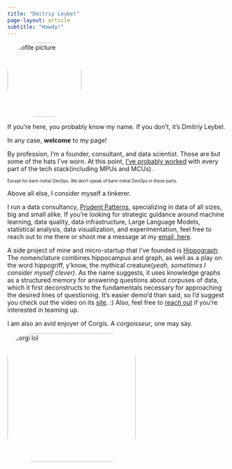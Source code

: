 ```yaml
---
title: "Dmitriy Leybel"
page-layout: article
subtitle: "Howdy!"
---
```


::: {layout="[20,80]"}
<img src="images/profile_pic.jpg" alt="profile picture" style="border-radius: 40%;  object-fit: cover;" width="169"/>

<div>

If you're here, you probably know my name. If you don't, it's Dmitriy Leybel.

In any case, **welcome** to my page!

By profession, I'm a founder, consultant, and data scientist. Those are but some of the hats I've worn. At this point, [I've probably worked](resume.qmd) with every part of the tech stack(including MPUs and MCUs).

<sub><sup>Except for bare-metal DevOps. We don't speak of bare-metal DevOps in these parts.</sup></sub>

Above all else, I consider myself a tinkerer.

</div>
:::

I run a data consultancy, [Prudent Patterns](https://prudentpatterns.com), specializing in data of all sizes, big and small alike. If you're looking for strategic guidance around machine learning, data quality, data infrastructure, Large Language Models, statistical analysis, data visualization, and experimentation, feel free to reach out to me there or shoot me a message at my [email, here](mailto:dmleybel@gmail.com).



A side project of mine and micro-startup that I've founded is [Hippograph](https://hippograph.io). The nomenclature combines hippocampus and graph, as well as a play on the word hippogriff, y'know, the mythical creature(*yeah, sometimes I consider myself clever)*. As the name suggests, it uses knowledge graphs as a structured memory for answering questions about corpuses of data, which it first deconstructs to the fundamentals necessary for approaching the desired lines of questioning. It's easier demo'd than said, so I'd suggest you check out the video on its [site](https://hippograph.io). :)
Also, feel free to [reach out](mailto:dmleybel@gmail.com) if you're interested in teaming up.

I am also an avid enjoyer of Corgis. A *corgoisseur*, one may say.

<img src="images/corgo_pic.jpg" alt="corgi lol" style="border-radius: 20%;  object-fit: cover;" width="293"/>